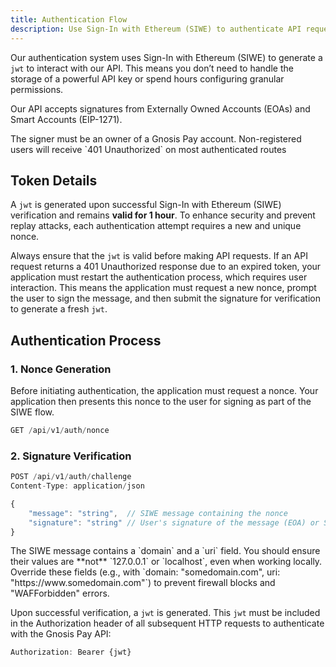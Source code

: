 ```yaml
---
title: Authentication Flow
description: Use Sign-In with Ethereum (SIWE) to authenticate API requests.
---
```


Our authentication system uses Sign-In with Ethereum (SIWE) to generate a `jwt` to interact with our API.
This means you don’t need to handle the storage of a powerful API key or spend hours configuring granular permissions.

Our API accepts signatures from Externally Owned Accounts (EOAs) and Smart Accounts (EIP-1271).

<Warning>
The signer must be an owner of a Gnosis Pay account. 
Non-registered users will receive `401 Unauthorized` on most authenticated routes
</Warning>

## Token Details

A `jwt` is generated upon successful Sign-In with Ethereum (SIWE) verification and remains **valid for 1 hour**.
To enhance security and prevent replay attacks, each authentication attempt requires a new and unique nonce.

Always ensure that the `jwt` is valid before making API requests.
If an API request returns a 401 Unauthorized response due to an expired token,
your application must restart the authentication process, which requires user interaction.
This means the application must request a new nonce, prompt the user to sign the message,
and then submit the signature for verification to generate a fresh `jwt`.

## Authentication Process

### 1. Nonce Generation

Before initiating authentication, the application must request a nonce.
Your application then presents this nonce to the user for signing as part of the SIWE flow.

```jsx
GET /api/v1/auth/nonce
```

### 2. Signature Verification

```jsx
POST /api/v1/auth/challenge
Content-Type: application/json

{
    "message": "string",  // SIWE message containing the nonce
    "signature": "string" // User's signature of the message (EOA) or Smart Contract verification (EIP-1271)
}
```

<Warning>
The SIWE message contains a `domain` and a `uri` field. You should ensure their values are **not** `127.0.0.1` or `localhost`, even when working locally. Override these fields (e.g., with `domain: "somedomain.com", uri: "https://www.somedomain.com"`) to prevent firewall blocks and "WAFForbidden" errors.
</Warning>

Upon successful verification, a `jwt` is generated.
This `jwt` must be included in the Authorization header of all subsequent HTTP requests to authenticate with the Gnosis Pay API: 

   ```jsx
   Authorization: Bearer {jwt}
   ```

